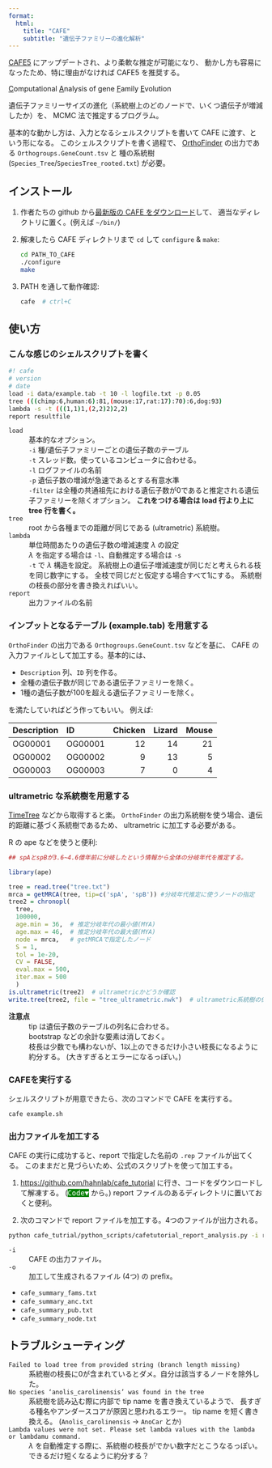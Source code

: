 ```yaml
---
format:
  html:
    title: "CAFE"
    subtitle: "遺伝子ファミリーの進化解析"
---
```


<div class="warn">

[CAFE5](./cafe5.qmd) にアップデートされ、より柔軟な推定が可能になり、
動かし方も容易になったため、特に理由がなければ CAFE5 を推奨する。

</div>

<u>C</u>omputational <u>A</u>nalysis of gene <u>F</u>amily <u>E</u>volution

遺伝子ファミリーサイズの進化（系統樹上のどのノードで、いくつ遺伝子が増減したか）を、
MCMC 法で推定するプログラム。

基本的な動かし方は、入力となるシェルスクリプトを書いて CAFE に渡す、という形になる。
このシェルスクリプトを書く過程で、
[OrthoFinder](./orthofinder.qmd) の出力である `Orthogroups.GeneCount.tsv` と
種の系統樹 (`Species_Tree`/`SpeciesTree_rooted.txt`) が必要。


## インストール

1. 作者たちの github から[最新版の CAFE をダウンロード](https://github.com/hahnlab/CAFE/releases/latest)して、
   適当なディレクトリに置く。(例えば `~/bin/`)

2. 解凍したら CAFE ディレクトリまで `cd` して `configure` & `make`:

	```sh
	cd PATH_TO_CAFE
    ./configure
	make
	```

3. PATH を通して動作確認:

	```sh
    cafe  # ctrl+C
	```


## 使い方

### こんな感じのシェルスクリプトを書く

```.sh
#! cafe
# version
# date
load -i data/example.tab -t 10 -l logfile.txt -p 0.05
tree (((chimp:6,human:6):81,(mouse:17,rat:17):70):6,dog:93)
lambda -s -t (((1,1)1,(2,2)2)2,2)
report resultfile
```

`load`
: 基本的なオプション。
: `-i`  種/遺伝子ファミリーごとの遺伝子数のテーブル
: `-t`  スレッド数。使っているコンピュータに合わせる。
: `-l`  ログファイルの名前
: `-p`  遺伝子数の増減が急速であるとする有意水準
: `-filter` は全種の共通祖先における遺伝子数が0であると推定される遺伝子ファミリーを除くオプション。
  **これをつける場合は load 行より上に tree 行を書く。**

`tree`
: root から各種までの距離が同じである (ultrametric) 系統樹。

`lambda`
: 単位時間あたりの遺伝子数の増減速度 $\lambda$ の設定
: $\lambda$ を指定する場合は `-l`、自動推定する場合は `-s`
: `-t` で $\lambda$ 構造を設定。
  系統樹上の遺伝子増減速度が同じだと考えられる枝を同じ数字にする。
  全枝で同じだと仮定する場合すべて1にする。
  系統樹の枝長の部分を書き換えればいい。

`report`
: 出力ファイルの名前

### インプットとなるテーブル (example.tab) を用意する

`OrthoFinder` の出力である `Orthogroups.GeneCount.tsv` などを基に、
CAFE の入力ファイルとして加工する。基本的には、

- `Description` 列、`ID` 列を作る。
- 全種の遺伝子数が同じである遺伝子ファミリーを除く。
- 1種の遺伝子数が100を超える遺伝子ファミリーを除く。

を満たしていればどう作ってもいい。
例えば:

|Description|ID|Chicken|Lizard|Mouse|
|:---|:---|---:|---:|---:|
|OG00001|OG00001|12|14|21|
|OG00002|OG00002|9|13|5|
|OG00003|OG00003|7|0|4|

### ultrametric な系統樹を用意する

[TimeTree](http://www.timetree.org/) などから取得すると楽。
`OrthoFinder` の出力系統樹を使う場合、遺伝的距離に基づく系統樹であるため、
ultrametric に加工する必要がある。

R の ape などを使うと便利:

```r
## spAとspBが3.6~4.6億年前に分岐したという情報から全体の分岐年代を推定する。

library(ape)

tree = read.tree("tree.txt")
mrca = getMRCA(tree, tip=c('spA', 'spB')) #分岐年代推定に使うノードの指定
tree2 = chronopl(
  tree,
  100000,
  age.min = 36,  # 推定分岐年代の最小値(MYA)
  age.max = 46,  # 推定分岐年代の最大値(MYA)
  node = mrca,   # getMRCAで指定したノード
  S = 1,
  tol = 1e-20,
  CV = FALSE,
  eval.max = 500,
  iter.max = 500
  )
is.ultrametric(tree2)  # ultrametricかどうか確認
write.tree(tree2, file = "tree_ultrametric.nwk")  # ultrametric系統樹の保存
```

**注意点**
: tip は遺伝子数のテーブルの列名に合わせる。
: bootstrap などの余計な要素は消しておく。
: 枝長は少数でも構わないが、1以上のできるだけ小さい枝長になるように約分する。
  (大きすぎるとエラーになるっぽい。)

### CAFEを実行する

シェルスクリプトが用意できたら、次のコマンドで CAFE を実行する。

```sh
cafe example.sh
```

### 出力ファイルを加工する

CAFE の実行に成功すると、report で指定した名前の `.rep` ファイルが出てくる。
このままだと見づらいため、公式のスクリプトを使って加工する。

1. <https://github.com/hahnlab/cafe_tutorial> に行き、コードをダウンロードして解凍する。
   (<kbd style="background-color:#008000; color:#fff;">Code▼</kbd> から。)
   report ファイルのあるディレクトリに置いておくと便利。

2. 次のコマンドで report ファイルを加工する。4つのファイルが出力される。

```sh
python cafe_tutrial/python_scripts/cafetutorial_report_analysis.py -i resultfile.rep -o cafe_summary
```

`-i`
: CAFE の出力ファイル。

`-o`
: 加工して生成されるファイル (4つ) の prefix。

  - `cafe_summary_fams.txt`
  - `cafe_summary_anc.txt`
  - `cafe_summary_pub.txt`
  - `cafe_summary_node.txt`


## トラブルシューティング

`Failed to load tree from provided string (branch length missing)`
: 系統樹の枝長に0が含まれているとダメ。自分は該当するノードを除外した。

`No species ‘anolis_carolinensis’ was found in the tree`
: 系統樹を読み込む際に内部で tip name を書き換えているようで、
  長すぎる種名やアンダースコアが原因と思われるエラー。
  tip name を短く書き換える。
  (`Anolis_carolinensis` -> `AnoCar` とか)

`Lambda values were not set. Please set lambda values with the lambda or lambdamu command.`
: $\lambda$ を自動推定する際に、系統樹の枝長がでかい数字だとこうなるっぽい。
  できるだけ短くなるように約分する？
